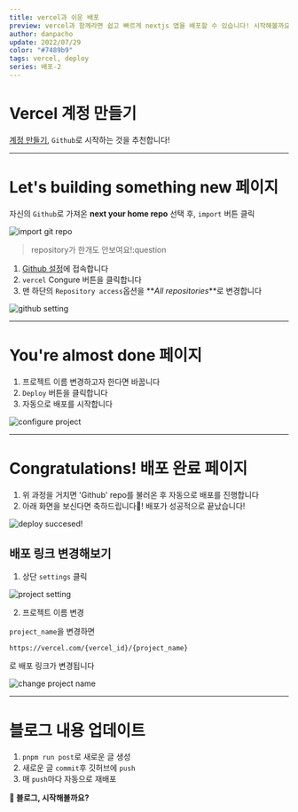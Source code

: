 ```yaml
---
title: vercel과 쉬운 배포
preview: vercel과 함께라면 쉽고 빠르게 nextjs 앱을 배포할 수 있습니다! 시작해볼까요?
author: danpacho
update: 2022/07/29
color: "#7489b9"
tags: vercel, deploy
series: 배포-2
---
```


# Vercel 계정 만들기

[계정 만들기](https://vercel.com/login), `Github`로 시작하는 것을 추천합니다!

---

# Let's building something new 페이지

자신의 `Github`로 가져온 **next your home repo** 선택 후, `import` 버튼 클릭

![import git repo](/Deploy/vercel/1.png)

> repository가 한개도 안보여요!:question

1. [Github 설정](https://github.com/settings/installations)에 접속합니다
2. `vercel` Congure 버튼을 클릭합니다
3. 맨 하단의 `Repository access`옵션을 **_All repositories_**로 변경합니다

![github setting](/Deploy/vercel/setting.png)

---

# You're almost done 페이지

1. 프로젝트 이름 변경하고자 한다면 바꿉니다
2. `Deploy` 버튼을 클릭합니다
3. 자동으로 배포를 시작합니다

![configure project](/Deploy/vercel/2.png)

---

# Congratulations! 배포 완료 페이지

1. 위 과정을 거치면 'Github' repo를 불러온 후 자동으로 배포를 진행합니다
2. 아래 화면을 보신다면 축하드립니다🥳! 배포가 성공적으로 끝났습니다!

![deploy succesed!](/Deploy/vercel/3.png)

## 배포 링크 변경해보기

1. 상단 `settings` 클릭

![project setting](/Deploy/vercel/4.png)

2. 프로젝트 이름 변경

`project_name`을 변경하면

`https://vercel.com/{vercel_id}/{project_name}`

로 배포 링크가 변경됩니다

![change project name](/Deploy/vercel/5.png)

---

# 블로그 내용 업데이트

1. `pnpm run post`로 새로운 글 생성
2. 새로운 글 `commit`후 깃허브에 `push`
3. 매 `push`마다 자동으로 재배포

**🥳 블로그, 시작해볼까요?**
